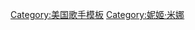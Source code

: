 {{Navbox musical artist
| name = Nicki Minaj
| title = [[妮姬·米娜]]
| state = {{{state|autocollapse}}}
| bodyclass = hlist
| background = solo_singer
| above =
*[[Nicki Minaj discography|音樂作品]]
*[[Nicki Minaj videography|視像作品]]
*[[List of awards and nominations received by Nicki Minaj|獲獎與提名]]
*[[List of Nicki Minaj live performances|現場表演]]
*[[List of songs recorded by Nicki Minaj|歌曲]]

| group1 = 錄音室專輯
| list1 =
* 《[[粉紅星期五]]》
* 《[[粉紅星期五：妖言惑眾]]》
** 《[[粉紅星期五：妖言惑眾 － 再進擊]]》
* 《[[粉紅藍圖]]》
* 《[[女皇 (妮姬·米娜專輯)|女皇]]》

| group2 = 合輯
| list2 =
* 《{{le|We Are Young Money}}》
* 《{{le|Rich Gang (album)|Rich Gang (專輯m)|Rich Gang}}》
* 《{{le|Young Money: Rise of an Empire}}》

| group3 = 混音帶
| list3 =
* 《{{le|Playtime Is Over (mixtape)|Playtime Is Over}}》
* 《{{le|Sucka Free}}》
* 《{{le|Beam Me Up Scotty (mixtape)|Beam Me Up Scotty}}》

| group4 = 巡迴演唱會
| list4 =
* {{le|Pink Friday Tour}}
* {{le|Pink Friday: Reloaded Tour}}
* {{le|The Pinkprint Tour}}
* {{le|The Nicki Wrld Tour}}

| group5 = 零售
| list5 =
* {{le|Pink Friday (fragrance)|Pink Friday}}
}}<noinclude>
{{collapsible option}}
[[Category:美国歌手模板]]
[[Category:妮姬·米娜]]
</noinclude>